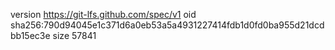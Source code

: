 version https://git-lfs.github.com/spec/v1
oid sha256:790d94045e1c371d6a0eb53a5a4931227414fdb1d0fd0ba955d21dcdbb15ec3e
size 57841
